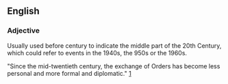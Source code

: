 ==English==

===Adjective===

Usually used before century to indicate the middle part of the 20th Century, which could refer to events in the 1940s, the 950s or the 1960s.


"Since the mid-twentieth century, the exchange of Orders has become less personal and more formal and diplomatic." [http://www.royal.gov.uk/output/page4872.asp]